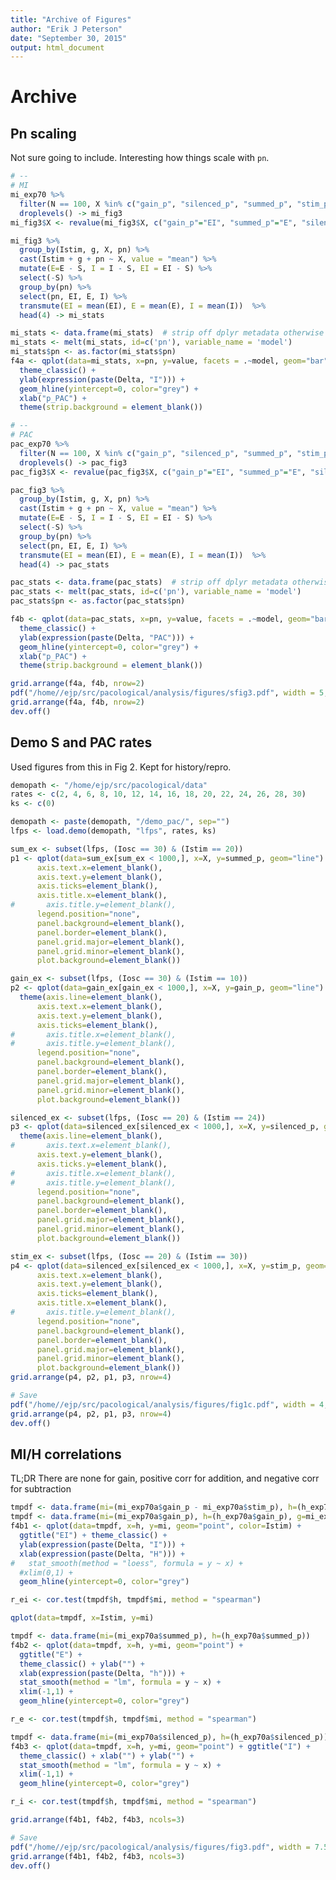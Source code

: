 ```yaml
---
title: "Archive of Figures"
author: "Erik J Peterson"
date: "September 30, 2015"
output: html_document
---
```



# Archive

## Pn scaling

Not sure going to include. Interesting how things scale with `pn`.

```r
# --
# MI
mi_exp70 %>% 
  filter(N == 100, X %in% c("gain_p", "silenced_p", "summed_p", "stim_p")) %>%
  droplevels() -> mi_fig3
mi_fig3$X <- revalue(mi_fig3$X, c("gain_p"="EI", "summed_p"="E", "silenced_p"="I", "stim_p"="S"))

mi_fig3 %>% 
  group_by(Istim, g, X, pn) %>%
  cast(Istim + g + pn ~ X, value = "mean") %>%
  mutate(E=E - S, I = I - S, EI = EI - S) %>%
  select(-S) %>%
  group_by(pn) %>% 
  select(pn, EI, E, I) %>%
  transmute(EI = mean(EI), E = mean(E), I = mean(I))  %>% 
  head(4) -> mi_stats

mi_stats <- data.frame(mi_stats)  # strip off dplyr metadata otherwise below fails
mi_stats <- melt(mi_stats, id=c('pn'), variable_name = 'model')
mi_stats$pn <- as.factor(mi_stats$pn)
f4a <- qplot(data=mi_stats, x=pn, y=value, facets = .~model, geom="bar", stat="identity") + 
  theme_classic() +
  ylab(expression(paste(Delta, "I"))) +
  geom_hline(yintercept=0, color="grey") + 
  xlab("p_PAC") +
  theme(strip.background = element_blank())

# --
# PAC
pac_exp70 %>% 
  filter(N == 100, X %in% c("gain_p", "silenced_p", "summed_p", "stim_p")) %>%
  droplevels() -> pac_fig3
pac_fig3$X <- revalue(pac_fig3$X, c("gain_p"="EI", "summed_p"="E", "silenced_p"="I", "stim_p"="S"))

pac_fig3 %>% 
  group_by(Istim, g, X, pn) %>%
  cast(Istim + g + pn ~ X, value = "mean") %>%
  mutate(E=E - S, I = I - S, EI = EI - S) %>%
  select(-S) %>%
  group_by(pn) %>% 
  select(pn, EI, E, I) %>%
  transmute(EI = mean(EI), E = mean(E), I = mean(I))  %>% 
  head(4) -> pac_stats

pac_stats <- data.frame(pac_stats)  # strip off dplyr metadata otherwise below fails
pac_stats <- melt(pac_stats, id=c('pn'), variable_name = 'model')
pac_stats$pn <- as.factor(pac_stats$pn)

f4b <- qplot(data=pac_stats, x=pn, y=value, facets = .~model, geom="bar", stat="identity") + 
  theme_classic() +
  ylab(expression(paste(Delta, "PAC"))) +
  geom_hline(yintercept=0, color="grey") + 
  xlab("p_PAC") +
  theme(strip.background = element_blank())

grid.arrange(f4a, f4b, nrow=2)
pdf("/home//ejp/src/pacological/analysis/figures/sfig3.pdf", width = 5, height = 4)
grid.arrange(f4a, f4b, nrow=2)
dev.off()
```

## Demo S and PAC rates

Used figures from this in Fig 2. Kept for history/repro.

```r
demopath <- "/home/ejp/src/pacological/data"
rates <- c(2, 4, 6, 8, 10, 12, 14, 16, 18, 20, 22, 24, 26, 28, 30)
ks <- c(0)

demopath <- paste(demopath, "/demo_pac/", sep="")
lfps <- load.demo(demopath, "lfps", rates, ks)

sum_ex <- subset(lfps, (Iosc == 30) & (Istim == 20))
p1 <- qplot(data=sum_ex[sum_ex < 1000,], x=X, y=summed_p, geom="line") + ylab("E") + xlab("") + theme_classic() + theme(axis.line=element_blank(),
      axis.text.x=element_blank(),
      axis.text.y=element_blank(),
      axis.ticks=element_blank(),
      axis.title.x=element_blank(),
#       axis.title.y=element_blank(),
      legend.position="none",
      panel.background=element_blank(),
      panel.border=element_blank(),
      panel.grid.major=element_blank(),
      panel.grid.minor=element_blank(),
      plot.background=element_blank())

gain_ex <- subset(lfps, (Iosc == 30) & (Istim == 10))
p2 <- qplot(data=gain_ex[gain_ex < 1000,], x=X, y=gain_p, geom="line") + ylab("EI") + xlab("") + theme_classic() +
  theme(axis.line=element_blank(),
      axis.text.x=element_blank(),
      axis.text.y=element_blank(),
      axis.ticks=element_blank(),
#       axis.title.x=element_blank(),
#       axis.title.y=element_blank(),
      legend.position="none",
      panel.background=element_blank(),
      panel.border=element_blank(),
      panel.grid.major=element_blank(),
      panel.grid.minor=element_blank(),
      plot.background=element_blank())

silenced_ex <- subset(lfps, (Iosc == 20) & (Istim == 24))
p3 <- qplot(data=silenced_ex[silenced_ex < 1000,], x=X, y=silenced_p, geom="line") + ylab("I") + xlab("Time (ms)") +
  theme(axis.line=element_blank(),
#       axis.text.x=element_blank(),
      axis.text.y=element_blank(),
      axis.ticks.y=element_blank(),
#       axis.title.x=element_blank(),
#       axis.title.y=element_blank(),
      legend.position="none",
      panel.background=element_blank(),
      panel.border=element_blank(),
      panel.grid.major=element_blank(),
      panel.grid.minor=element_blank(),
      plot.background=element_blank())

stim_ex <- subset(lfps, (Iosc == 20) & (Istim == 30))
p4 <- qplot(data=silenced_ex[silenced_ex < 1000,], x=X, y=stim_p, geom="line") + ylab("S") + xlab("Time (ms)") + theme(axis.line=element_blank(),
      axis.text.x=element_blank(),
      axis.text.y=element_blank(),
      axis.ticks=element_blank(),
      axis.title.x=element_blank(),
#       axis.title.y=element_blank(),
      legend.position="none",
      panel.background=element_blank(),
      panel.border=element_blank(),
      panel.grid.major=element_blank(),
      panel.grid.minor=element_blank(),
      plot.background=element_blank())
grid.arrange(p4, p2, p1, p3, nrow=4)

# Save
pdf("/home//ejp/src/pacological/analysis/figures/fig1c.pdf", width = 4, height = 8)
grid.arrange(p4, p2, p1, p3, nrow=4)
dev.off()
```


## MI/H correlations

TL;DR There are none for gain, positive corr for addition, and negative corr for subtraction

```r
tmpdf <- data.frame(mi=(mi_exp70a$gain_p - mi_exp70a$stim_p), h=(h_exp70a$gain_p - h_exp70a$stim_p))
tmpdf <- data.frame(mi=(mi_exp70a$gain_p), h=(h_exp70a$gain_p), g=mi_exp70a$g, Istim=mi_exp70a$Istim)
f4b1 <- qplot(data=tmpdf, x=h, y=mi, geom="point", color=Istim) + 
  ggtitle("EI") + theme_classic() +
  ylab(expression(paste(Delta, "I"))) +
  xlab(expression(paste(Delta, "H"))) +
#   stat_smooth(method = "loess", formula = y ~ x) +
  #xlim(0,1) +
  geom_hline(yintercept=0, color="grey") 

r_ei <- cor.test(tmpdf$h, tmpdf$mi, method = "spearman")

qplot(data=tmpdf, x=Istim, y=mi)

tmpdf <- data.frame(mi=(mi_exp70a$summed_p), h=(h_exp70a$summed_p))
f4b2 <- qplot(data=tmpdf, x=h, y=mi, geom="point") + 
  ggtitle("E") + 
  theme_classic() + ylab("") +
  xlab(expression(paste(Delta, "h"))) +
  stat_smooth(method = "lm", formula = y ~ x) +
  xlim(-1,1) +
  geom_hline(yintercept=0, color="grey") 

r_e <- cor.test(tmpdf$h, tmpdf$mi, method = "spearman")

tmpdf <- data.frame(mi=(mi_exp70a$silenced_p), h=(h_exp70a$silenced_p))
f4b3 <- qplot(data=tmpdf, x=h, y=mi, geom="point") + ggtitle("I") + 
  theme_classic() + xlab("") + ylab("") +
  stat_smooth(method = "lm", formula = y ~ x) +
  xlim(-1,1) + 
  geom_hline(yintercept=0, color="grey") 

r_i <- cor.test(tmpdf$h, tmpdf$mi, method = "spearman")

grid.arrange(f4b1, f4b2, f4b3, ncols=3)

# Save
pdf("/home//ejp/src/pacological/analysis/figures/fig3.pdf", width = 7.5, height = 4.5)
grid.arrange(f4b1, f4b2, f4b3, ncols=3)
dev.off()
```
